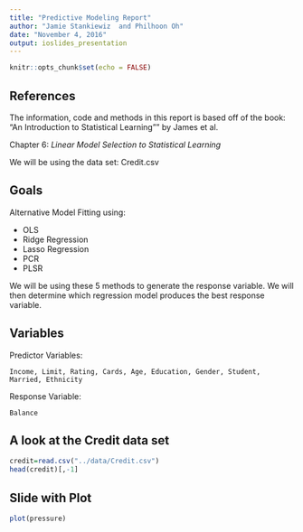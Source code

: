 ```yaml
---
title: "Predictive Modeling Report"
author: "Jamie Stankiewiz  and Philhoon Oh"
date: "November 4, 2016"
output: ioslides_presentation
---
```


```r
knitr::opts_chunk$set(echo = FALSE)
```

## References

The information, code and methods in this report is based off of the book: "An Introduction to Statistical Learning"" by James et al.

Chapter 6: _Linear Model Selection to Statistical Learning_

We will be using the data set: Credit.csv

## Goals

Alternative Model Fitting using:

- OLS
- Ridge Regression
- Lasso Regression
- PCR
- PLSR

We will be using these 5 methods to generate the response variable.  We will then determine which regression model produces the best response variable.

## Variables

  Predictor Variables: 
  
    Income, Limit, Rating, Cards, Age, Education, Gender, Student, Married, Ethnicity
  
  Response Variable:
  
    Balance

## A look at the Credit data set

```r

credit=read.csv("../data/Credit.csv")  
head(credit)[,-1]
```



## Slide with Plot

```r
plot(pressure)
```


